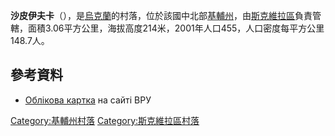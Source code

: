 {{coord|49|39|58|N|29|36|49|E|scale:30000|display=title}}

'''沙皮伊夫卡'''（{{lang-uk|Шапіївка}}），是[[烏克蘭|烏克蘭]]的村落，位於該國中北部[[基輔州|基輔州]]，由[[斯克維拉區|斯克維拉區]]負責管轄，面積3.06平方公里，海拔高度214米，2001年人口455，人口密度每平方公里148.7人。

==參考資料==
* [http://w1.c1.rada.gov.ua/pls/z7503/A005?rdat1=08.03.2015&rf7571=14630 Облікова картка] на сайті ВРУ

{{DEFAULTSORT:Шапіївка}}
[[Category:基輔州村落|Category:基輔州村落]]
[[Category:斯克維拉區村落|Category:斯克維拉區村落]]


{{Kiev-geo-stub}}